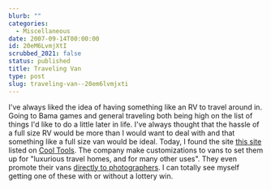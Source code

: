 ```yaml
---
blurb: ""
categories:
  - Miscellaneous
date: 2007-09-14T00:00:00
id: 20eM6LvmjXtI
scrubbed_2021: false
status: published
title: Traveling Van
type: post
slug: traveling-van--20em6lvmjxti
---
```


I've always liked the idea of having something like an RV to travel
around in. Going to Bama games and general traveling both being
high on the list of things I'd like to do a little later in life.
I've always thought that the hassle of a full size RV would be more
than I would want to deal with and that something like a full size
van would be ideal. Today, I found the site
[this site](http://www.sportsmobile.com/index.html) listed on
[Cool Tools](http://www.kk.org/cooltools/index.php). The company
make customizations to vans to set them up for "luxurious travel
homes, and for many other uses". They even promote their vans
[directly to photographers](http://www.sportsmobile.com/3_photographers.html).
I can totally see myself getting one of these with or without a
lottery win.